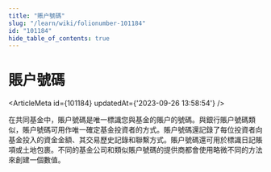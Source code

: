 ```yaml
---
title: "賬户號碼"
slug: "/learn/wiki/folionumber-101184"
id: "101184"
hide_table_of_contents: true
---
```



# 賬户號碼

<ArticleMeta id={101184} updatedAt={'2023-09-26 13:58:54'} />
<div className='border-solid border-b border-t-0 my-4 border-[var(--ifm-color-gray-300)]' />

在共同基金中，賬户號碼是唯一標識您與基金的賬户的號碼。與銀行賬户號碼類似，賬户號碼可用作唯一確定基金投資者的方式。賬户號碼還記錄了每位投資者向基金投入的資金金額、其交易歷史記錄和聯繫方式。賬户號碼還可用於標識日記賬項或土地包裹。不同的基金公司和類似賬户號碼的提供商都會使用略微不同的方法來創建一個數值。
